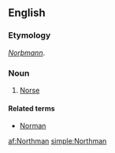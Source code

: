 ==English==

===Etymology===
{{etyl|ang|en}} ''[[Norþmann]]''.

===Noun===
{{en-noun|Northmen}}

# [[Norse]]

====Related terms====
* [[Norman]]

[[af:Northman]]
[[simple:Northman]]